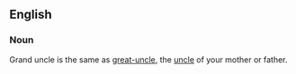 ==English==
===Noun===
Grand uncle is the same as [[great-uncle]], the [[uncle]] of your mother or father.